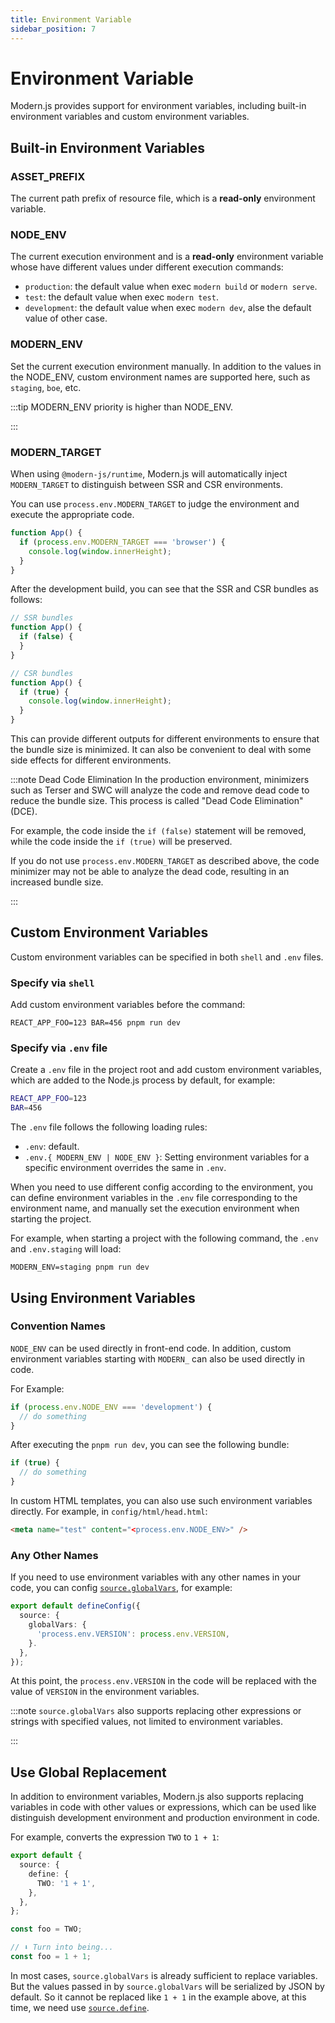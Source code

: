 ```yaml
---
title: Environment Variable
sidebar_position: 7
---
```

# Environment Variable

Modern.js provides support for environment variables, including built-in environment variables and custom environment variables.

## Built-in Environment Variables

### ASSET_PREFIX

The  current path prefix of resource file, which is a **read-only** environment variable.

### NODE_ENV

The current execution environment and is a **read-only** environment variable whose have different values under different execution commands:

- `production`: the default value when exec `modern build` or `modern serve`.
- `test`: the default value when exec `modern test`.
- `development`: the default value when exec `modern dev`, alse the default value of other case.

### MODERN_ENV

Set the current execution environment manually. In addition to the values in the NODE_ENV, custom environment names are supported here, such as `staging`, `boe`, etc.

:::tip
MODERN_ENV priority is higher than NODE_ENV.

:::

### MODERN_TARGET

When using `@modern-js/runtime`, Modern.js will automatically inject `MODERN_TARGET` to distinguish between SSR and CSR environments.

You can use `process.env.MODERN_TARGET` to judge the environment and execute the appropriate code.

```ts title="App.tsx"
function App() {
  if (process.env.MODERN_TARGET === 'browser') {
    console.log(window.innerHeight);
  }
}
```

After the development build, you can see that the SSR and CSR bundles as follows:

```js title="dist/bundles/main.js"
// SSR bundles
function App() {
  if (false) {
  }
}
```

```js title="dist/static/main.js"
// CSR bundles
function App() {
  if (true) {
    console.log(window.innerHeight);
  }
}
```

This can provide different outputs for different environments to ensure that the bundle size is minimized. It can also be convenient to deal with some side effects for different environments.

:::note Dead Code Elimination
In the production environment, minimizers such as Terser and SWC will analyze the code and remove dead code to reduce the bundle size. This process is called "Dead Code Elimination" (DCE).

For example, the code inside the `if (false)` statement will be removed, while the code inside the `if (true)` will be preserved.

If you do not use `process.env.MODERN_TARGET` as described above, the code minimizer may not be able to analyze the dead code, resulting in an increased bundle size.

:::

## Custom Environment Variables

Custom environment variables can be specified in both `shell` and `.env` files.

### Specify via `shell`

Add custom environment variables before the command:

```shell
REACT_APP_FOO=123 BAR=456 pnpm run dev
```

### Specify via `.env` file

Create a `.env` file in the project root and add custom environment variables, which are added to the Node.js process by default, for example:

```bash
REACT_APP_FOO=123
BAR=456
```

The `.env` file follows the following loading rules:

- `.env`: default.
- `.env.{ MODERN_ENV | NODE_ENV }`: Setting environment variables for a specific environment overrides the same in `.env`.

When you need to use different config according to the environment, you can define environment variables in the `.env` file corresponding to the environment name, and manually set the execution environment when starting the project.

For example, when starting a project with the following command, the `.env` and `.env.staging` will load:

```shell
MODERN_ENV=staging pnpm run dev
```

## Using Environment Variables

### Convention Names

`NODE_ENV` can be used directly in front-end code. In addition, custom environment variables starting with `MODERN_` can also be used directly in code.

For Example:

```js
if (process.env.NODE_ENV === 'development') {
  // do something
}
```

After executing the `pnpm run dev`, you can see the following bundle:

```js
if (true) {
  // do something
}
```

In custom HTML templates, you can also use such environment variables directly. For example, in `config/html/head.html`:

```html
<meta name="test" content="<process.env.NODE_ENV>" />
```

### Any Other Names

If you need to use environment variables with any other names in your code, you can config [`source.globalVars`](/configure/app/source/global-vars), for example:

```ts title="modern.config.ts"
export default defineConfig({
  source: {
    globalVars: {
      'process.env.VERSION': process.env.VERSION,
    }.
  },
});
```

At this point, the `process.env.VERSION` in the code will be replaced with the value of `VERSION` in the environment variables.

:::note
`source.globalVars` also supports replacing other expressions or strings with specified values, not limited to environment variables.

:::

## Use Global Replacement

In addition to environment variables, Modern.js also supports replacing variables in code with other values or expressions, which can be used like distinguish development environment and production environment in code.

For example, converts the expression `TWO` to `1 + 1`:

```ts
export default {
  source: {
    define: {
      TWO: '1 + 1',
    },
  },
};
```

```ts
const foo = TWO;

// ⬇️ Turn into being...
const foo = 1 + 1;
```

In most cases, `source.globalVars` is already sufficient to replace variables. But the values passed in by `source.globalVars` will be serialized by JSON by default. So it cannot be replaced like `1 + 1` in the example above, at this time, we need use [`source.define`](/configure/app/source/define).
